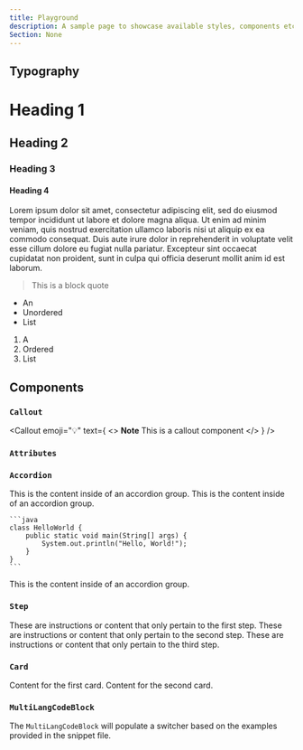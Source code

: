 ```yaml
---
title: Playground
description: A sample page to showcase available styles, components etc.
Section: None
---
```


## Typography

# Heading 1

## Heading 2

### Heading 3

#### Heading 4

Lorem ipsum dolor sit amet, consectetur adipiscing elit, sed do eiusmod tempor incididunt ut labore et dolore magna aliqua. Ut enim ad minim veniam, quis nostrud exercitation ullamco laboris nisi ut aliquip ex ea commodo consequat. Duis aute irure dolor in reprehenderit in voluptate velit esse cillum dolore eu fugiat nulla pariatur. Excepteur sint occaecat cupidatat non proident, sunt in culpa qui officia deserunt mollit anim id est laborum.

> This is a block quote

- An
- Unordered
- List

1. A
2. Ordered
3. List

## Components

### `Callout`

<Callout
  emoji="💡"
  text={
    <>
      <strong>Note</strong> This is a callout component
    </>
  }
/>

### `Attributes`

<Attributes>
  <Attribute
    name="Attribute"
    type="string"
    description="This is an `Attribute` tag inside of an `Atributes` group."
  />
</Attributes>

### `Accordion`

<AccordionGroup>
  <Accordion title="The first accordion item" description="They can also have little descriptions ✨">
    This is the content inside of an accordion group.
  </Accordion>
  <Accordion title="The second accordion item">
    This is the content inside of an accordion group.

    ```java
    class HelloWorld {
        public static void main(String[] args) {
            System.out.println("Hello, World!");
        }
    }
    ```

  </Accordion>
  <Accordion title="The third accordion item">
    This is the content inside of an accordion group.
  </Accordion>
</AccordionGroup>

### `Step`

<Steps>
  <Step title="First Step">
    These are instructions or content that only pertain to the first step.
  </Step>
  <Step title="Second Step">
    These are instructions or content that only pertain to the second step.
  </Step>
  <Step title="Third Step">
    These are instructions or content that only pertain to the third step.
  </Step>
</Steps>

### `Card`

<CardGroup>
  <Card title="First card" emoji="✨" linkUrl="/something">
    Content for the first card.
  </Card>
  <Card title="Second card">Content for the second card.</Card>
</CardGroup>

### `MultiLangCodeBlock`

The `MultiLangCodeBlock` will populate a switcher based on the examples provided in the snippet file.

<MultiLangCodeBlock
  snippet="workflows.playground"
  title="Trigger a workflow"
/>
